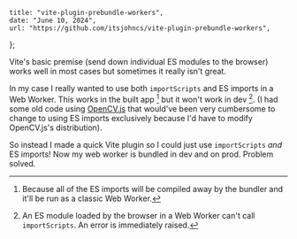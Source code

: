     title: "vite-plugin-prebundle-workers",
    date: "June 10, 2024",
    url: "https://github.com/itsjohncs/vite-plugin-prebundle-workers",
};

Vite's basic premise (send down individual ES modules to the browser) works well in most cases but sometimes it really isn't great.

In my case I really wanted to use both `importScripts` and ES imports in a Web Worker. This works in the built app [^1] but it won't work in dev [^2]. (I had some old code using [OpenCV.js](https://docs.opencv.org/3.4/d5/d10/tutorial_js_root.html) that would've been very cumbersome to change to using ES imports exclusively because I'd have to modify OpenCV.js's distribution).

So instead I made a quick Vite plugin so I could just use `importScripts` _and_ ES imports! Now my web worker is bundled in dev and on prod. Problem solved.

[^1]: Because all of the ES imports will be compiled away by the bundler and it'll be run as a classic Web Worker.

[^2]: An ES module loaded by the browser in a Web Worker can't call `importScripts`. An error is immediately raised.
